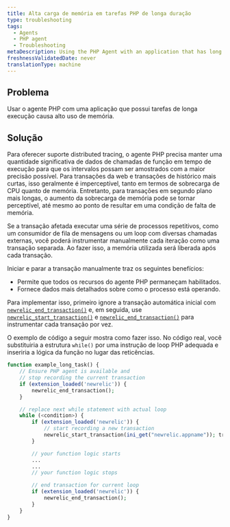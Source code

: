 ```yaml
---
title: Alta carga de memória em tarefas PHP de longa duração
type: troubleshooting
tags:
  - Agents
  - PHP agent
  - Troubleshooting
metaDescription: Using the PHP Agent with an application that has long running tasks can cause high memory usage.
freshnessValidatedDate: never
translationType: machine
---
```


## Problema

Usar o agente PHP com uma aplicação que possui tarefas de longa execução causa alto uso de memória.

## Solução

Para oferecer suporte distributed tracing, o agente PHP precisa manter uma quantidade significativa de dados de chamadas de função em tempo de execução para que os intervalos possam ser amostrados com a maior precisão possível. Para transações da web e transações de histórico mais curtas, isso geralmente é imperceptível, tanto em termos de sobrecarga de CPU quanto de memória. Entretanto, para transações em segundo plano mais longas, o aumento da sobrecarga de memória pode se tornar perceptível, até mesmo ao ponto de resultar em uma condição de falta de memória.

Se a transação afetada executar uma série de processos repetitivos, como um consumidor de fila de mensagens ou um loop com diversas chamadas externas, você poderá instrumentar manualmente cada iteração como uma transação separada. Ao fazer isso, a memória utilizada será liberada após cada transação.

Iniciar e parar a transação manualmente traz os seguintes benefícios:

* Permite que todos os recursos do agente PHP permaneçam habilitados.
* Fornece dados mais detalhados sobre como o processo está operando.

Para implementar isso, primeiro ignore a transação automática inicial com [`newrelic_end_transaction()`](/docs/apm/agents/php-agent/php-agent-api/newrelic_end_transaction/) e, em seguida, use [`newrelic_start_transaction()`](/docs/apm/agents/php-agent/php-agent-api/newrelic_start_transaction/) e [`newrelic_end_transaction()`](/docs/apm/agents/php-agent/php-agent-api/newrelic_end_transaction/) para instrumentar cada transação por vez.

O exemplo de código a seguir mostra como fazer isso. No código real, você substituiria a estrutura `while()` por uma instrução de loop PHP adequada e inseriria a lógica da função no lugar das reticências.

```php
function example_long_task() {
    // Ensure PHP agent is available and
    // stop recording the current transaction
    if (extension_loaded('newrelic')) { 
        newrelic_end_transaction(); 
    }

    // replace next while statement with actual loop
    while (<condition>) {
        if (extension_loaded('newrelic')) { 
            // start recording a new transaction
            newrelic_start_transaction(ini_get("newrelic.appname")); transaction
        }

        // your function logic starts
        ...
        ...
        // your function logic stops

        // end transaction for current loop
        if (extension_loaded('newrelic')) { 
            newrelic_end_transaction(); 
        }
    }
}
```